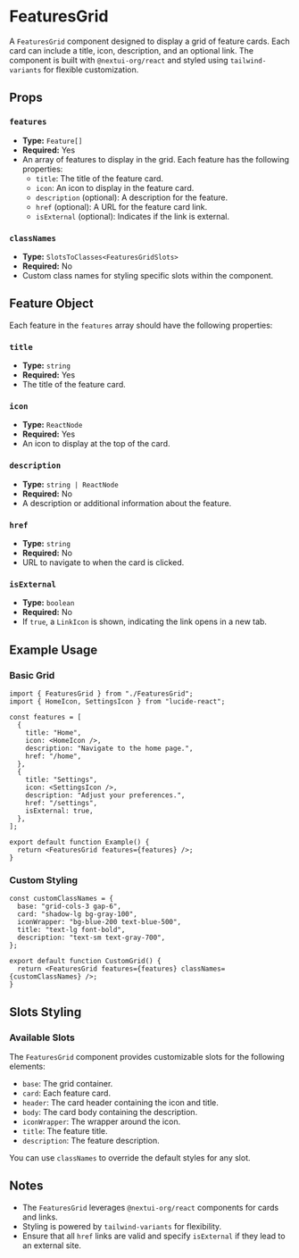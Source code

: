 # FeaturesGrid

A `FeaturesGrid` component designed to display a grid of feature cards. Each card can include a title, icon, description, and an optional link. The component is built with `@nextui-org/react` and styled using `tailwind-variants` for flexible customization.

## Props

### `features`

- **Type:** `Feature[]`
- **Required:** Yes
- An array of features to display in the grid. Each feature has the following properties:
  - `title`: The title of the feature card.
  - `icon`: An icon to display in the feature card.
  - `description` (optional): A description for the feature.
  - `href` (optional): A URL for the feature card link.
  - `isExternal` (optional): Indicates if the link is external.

### `classNames`

- **Type:** `SlotsToClasses<FeaturesGridSlots>`
- **Required:** No
- Custom class names for styling specific slots within the component.

## Feature Object

Each feature in the `features` array should have the following properties:

### `title`

- **Type:** `string`
- **Required:** Yes
- The title of the feature card.

### `icon`

- **Type:** `ReactNode`
- **Required:** Yes
- An icon to display at the top of the card.

### `description`

- **Type:** `string | ReactNode`
- **Required:** No
- A description or additional information about the feature.

### `href`

- **Type:** `string`
- **Required:** No
- URL to navigate to when the card is clicked.

### `isExternal`

- **Type:** `boolean`
- **Required:** No
- If `true`, a `LinkIcon` is shown, indicating the link opens in a new tab.

## Example Usage

### Basic Grid

```tsx
import { FeaturesGrid } from "./FeaturesGrid";
import { HomeIcon, SettingsIcon } from "lucide-react";

const features = [
  {
    title: "Home",
    icon: <HomeIcon />,
    description: "Navigate to the home page.",
    href: "/home",
  },
  {
    title: "Settings",
    icon: <SettingsIcon />,
    description: "Adjust your preferences.",
    href: "/settings",
    isExternal: true,
  },
];

export default function Example() {
  return <FeaturesGrid features={features} />;
}
```

### Custom Styling

```tsx
const customClassNames = {
  base: "grid-cols-3 gap-6",
  card: "shadow-lg bg-gray-100",
  iconWrapper: "bg-blue-200 text-blue-500",
  title: "text-lg font-bold",
  description: "text-sm text-gray-700",
};

export default function CustomGrid() {
  return <FeaturesGrid features={features} classNames={customClassNames} />;
}
```

## Slots Styling

### Available Slots

The `FeaturesGrid` component provides customizable slots for the following elements:

- `base`: The grid container.
- `card`: Each feature card.
- `header`: The card header containing the icon and title.
- `body`: The card body containing the description.
- `iconWrapper`: The wrapper around the icon.
- `title`: The feature title.
- `description`: The feature description.

You can use `classNames` to override the default styles for any slot.

## Notes

- The `FeaturesGrid` leverages `@nextui-org/react` components for cards and links.
- Styling is powered by `tailwind-variants` for flexibility.
- Ensure that all `href` links are valid and specify `isExternal` if they lead to an external site.
